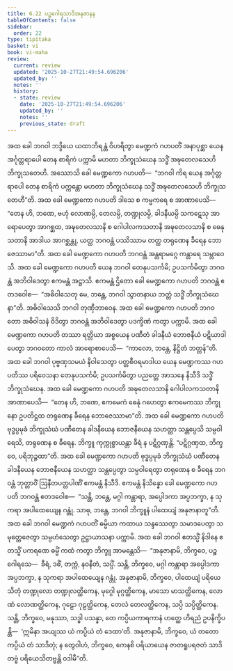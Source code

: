```yaml
---
title: 6.22 ပဉ္စဂေါရသာဒိအနုဇာနန
tableOfContents: false
sidebar:
  order: 22
type: tipitaka
basket: vi
book: vi-maha
review:
  current: review
  updated: '2025-10-27T21:49:54.696206'
  updated_by: ''
  notes: ''
  history:
  - state: review
    date: '2025-10-27T21:49:54.696206'
    updated_by: ''
    notes: ''
    previous_state: draft
---
```



<ReviewStatus review={frontmatter.review} showDetails={true} />

<HypothesisAnnotation frontmatter={frontmatter} />

<DynamicBreadcrumb />

<Division number="299" book="vi-maha" e="ch" v="3" p="341">

<Paragraph number="1350" book="vi-maha">
အထ ခေါ ဘဂဝါ ဘဒ္ဒိယေ ယထာဘိရန္တံ ဝိဟရိတွာ မေဏ္ဍကံ ဂဟပတိံ အနာပုစ္ဆာ ယေန အင်္ဂုတ္တရာပေါ တေန စာရိကံ ပက္ကာမိ မဟတာ ဘိက္ခုသံဃေန သဒ္ဓိံ အဍ္ဎတေလသေဟိ ဘိက္ခုသတေဟိ. အဿောသိ ခေါ မေဏ္ဍကော ဂဟပတိ—  “ဘဂဝါ ကိရ ယေန အင်္ဂုတ္တရာပေါ တေန စာရိကံ ပက္ကန္တော မဟတာ ဘိက္ခုသံဃေန သဒ္ဓိံ အဍ္ဎတေလသေဟိ ဘိက္ခုသတေဟီ”တိ. အထ ခေါ မေဏ္ဍကော ဂဟပတိ ဒါသေ စ ကမ္မကရေ စ အာဏာပေသိ—  “တေန ဟိ, ဘဏေ, ဗဟုံ လောဏမ္ပိ, တေလမ္ပိ, တဏ္ဍုလမ္ပိ, ခါဒနီယမ္ပိ သကဋေသု အာရောပေတွာ အာဂစ္ဆထ, အဍ္ဎတေလသာနိ စ ဂေါပါလကသတာနိ အဍ္ဎတေလသာနိ စ ဓေနုသတာနိ အာဒါယ အာဂစ္ဆန္တု, ယတ္ထ ဘဂဝန္တံ ပဿိဿာမ တတ္ထ တရုဏေန ခီရေန ဘောဇေဿာမာ”တိ. အထ ခေါ မေဏ္ဍကော ဂဟပတိ ဘဂဝန္တံ အန္တရာမဂ္ဂေ ကန္တာရေ သမ္ဘာဝေသိ. အထ ခေါ မေဏ္ဍကော ဂဟပတိ ယေန ဘဂဝါ တေနုပသင်္ကမိ; ဥပသင်္ကမိတွာ ဘဂဝန္တံ အဘိဝါဒေတွာ ဧကမန္တံ အဋ္ဌာသိ. ဧကမန္တံ ဌိတော ခေါ မေဏ္ဍကော ဂဟပတိ ဘဂဝန္တံ ဧတဒဝေါစ—  “အဓိဝါသေတု မေ, ဘန္တေ, ဘဂဝါ သွာတနာယ ဘတ္တံ သဒ္ဓိံ ဘိက္ခုသံဃေနာ”တိ. အဓိဝါသေသိ ဘဂဝါ တုဏှီဘာဝေန. အထ ခေါ မေဏ္ဍကော ဂဟပတိ ဘဂဝတော အဓိဝါသနံ ဝိဒိတွာ ဘဂဝန္တံ အဘိဝါဒေတွာ ပဒက္ခိဏံ ကတွာ ပက္ကာမိ.
</Paragraph>

<Paragraph number="1351" book="vi-maha">
အထ ခေါ မေဏ္ဍကော ဂဟပတိ တဿာ ရတ္တိယာ အစ္စယေန ပဏီတံ ခါဒနီယံ ဘောဇနီယံ ပဋိယာဒါပေတွာ ဘဂဝတော ကာလံ အာရောစာပေသိ—  “ကာလော, ဘန္တေ, နိဋ္ဌိတံ ဘတ္တန်”တိ. အထ ခေါ ဘဂဝါ ပုဗ္ဗဏှသမယံ နိဝါသေတွာ ပတ္တစီဝရမာဒါယ ယေန မေဏ္ဍကဿ ဂဟပတိဿ ပရိဝေသနာ တေနုပသင်္ကမိ; ဥပသင်္ကမိတွာ ပညတ္တေ အာသနေ နိသီဒိ သဒ္ဓိံ ဘိက္ခုသံဃေန. အထ ခေါ မေဏ္ဍကော ဂဟပတိ အဍ္ဎတေလသာနိ ဂေါပါလကသတာနိ အာဏာပေသိ—  “တေန ဟိ, ဘဏေ, ဧကမေကံ ဓေနုံ ဂဟေတွာ ဧကမေကဿ ဘိက္ခုနော ဥပတိဋ္ဌထ တရုဏေန ခီရေန ဘောဇေဿာမာ”တိ. အထ ခေါ မေဏ္ဍကော ဂဟပတိ ဗုဒ္ဓပ္ပမုခံ ဘိက္ခုသံဃံ ပဏီတေန ခါဒနီယေန ဘောဇနီယေန သဟတ္ထာ သန္တပ္ပေသိ သမ္ပဝါရေသိ, တရုဏေန စ ခီရေန. ဘိက္ခူ ကုက္ကုစ္စာယန္တာ ခီရံ န ပဋိဂ္ဂဏှန္တိ. “ပဋိဂ္ဂဏှထ, ဘိက္ခဝေ, ပရိဘုဉ္ဇထာ”တိ. အထ ခေါ မေဏ္ဍကော ဂဟပတိ ဗုဒ္ဓပ္ပမုခံ ဘိက္ခုသံဃံ ပဏီတေန ခါဒနီယေန ဘောဇနီယေန သဟတ္ထာ သန္တပ္ပေတွာ သမ္ပဝါရေတွာ တရုဏေန စ ခီရေန ဘဂဝန္တံ ဘုတ္တာဝိံ ဩနီတပတ္တပါဏိံ ဧကမန္တံ နိသီဒိ. ဧကမန္တံ နိသိန္နော ခေါ မေဏ္ဍကော ဂဟပတိ ဘဂဝန္တံ ဧတဒဝေါစ—  “သန္တိ, ဘန္တေ, မဂ္ဂါ ကန္တာရာ, အပ္ပေါဒကာ အပ္ပဘက္ခာ, န သုကရာ အပါထေယျေန ဂန္တုံ. သာဓု, ဘန္တေ, ဘဂဝါ ဘိက္ခူနံ ပါထေယျံ အနုဇာနာတူ”တိ. အထ ခေါ ဘဂဝါ မေဏ္ဍကံ ဂဟပတိံ ဓမ္မိယာ ကထာယ သန္ဒဿေတွာ သမာဒပေတွာ သမုတ္တေဇေတွာ သမ္ပဟံသေတွာ ဥဋ္ဌာယာသနာ ပက္ကာမိ.
</Paragraph>

<Paragraph number="1352" book="vi-maha">
အထ ခေါ ဘဂဝါ ဧတသ္မိံ နိဒါနေ ဧတသ္မိံ ပကရဏေ ဓမ္မိံ ကထံ ကတွာ ဘိက္ခူ အာမန္တေသိ—  “အနုဇာနာမိ, ဘိက္ခဝေ, ပဉ္စ ဂေါရသေ—  ခီရံ, ဒဓိံ, တက္ကံ, နဝနီတံ, သပ္ပိံ. သန္တိ, ဘိက္ခဝေ, မဂ္ဂါ ကန္တာရာ အပ္ပေါဒကာ အပ္ပဘက္ခာ, န သုကရာ အပါထေယျေန ဂန္တုံ. အနုဇာနာမိ, ဘိက္ခဝေ, ပါထေယျံ ပရိယေသိတုံ တဏ္ဍုလော တဏ္ဍုလတ္ထိကေန, မုဂ္ဂေါ မုဂ္ဂတ္ထိကေန, မာသော မာသတ္ထိကေန, လောဏံ လောဏတ္ထိကေန, ဂုဠော ဂုဠတ္ထိကေန, တေလံ တေလတ္ထိကေန, သပ္ပိ သပ္ပိတ္ထိကေန. သန္တိ, ဘိက္ခဝေ, မနုဿာ, သဒ္ဓါ ပသန္နာ, တေ ကပ္ပိယကာရကာနံ ဟတ္ထေ ဟိရညံ ဥပနိက္ခိပန္တိ—  ‘ဣမိနာ အယျဿ ယံ ကပ္ပိယံ တံ ဒေထာ’တိ. အနုဇာနာမိ, ဘိက္ခဝေ, ယံ တတော ကပ္ပိယံ တံ သာဒိတုံ; န တွေဝါဟံ, ဘိက္ခဝေ, ကေနစိ ပရိယာယေန ဇာတရူပရဇတံ သာဒိတဗ္ဗံ ပရိယေသိတဗ္ဗန္တိ ဝဒါမီ”တိ.
</Paragraph>
</Division>